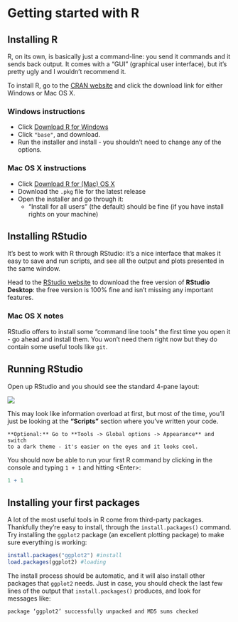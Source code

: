 # Getting started with R {#installing}


## Installing R

R, on its own, is basically just a command-line: you send it commands
and it sends back output. It comes with a "GUI" (graphical user
interface), but it's pretty ugly and I wouldn't recommend it.

To install R, go to the [CRAN website](https://cran.rstudio.com/) and
click the download link for either Windows or Mac OS X.

### Windows instructions

* Click [Download R for Windows](https://cran.r-project.org/bin/windows/)
* Click `"base"`, and download.
* Run the installer and install - you shouldn't need to change any
  of the options.
  
### Mac OS X instructions

* Click [Download R for (Mac) OS X](https://cran.r-project.org/bin/macosx/)
* Download the `.pkg` file for the latest release
* Open the installer and go through it:
  - "Install for all users" (the default) should be fine (if you have
    install rights on your machine)

## Installing RStudio

It's best to work with R through RStudio: it's a nice
interface that makes it easy to save and run scripts,
and see all the output and plots presented in the same window.

Head to the [RStudio website](https://www.rstudio.com/products/rstudio/download/) 
to download the free version of **RStudio Desktop**: the free version is 100% 
fine and isn't missing any important features.

### Mac OS X notes

RStudio offers to install some "command line tools" the first time you
open it - go ahead and install them. You won't need them right now
but they do contain some useful tools like `git`.

## Running RStudio

Open up RStudio and you should see the standard 4-pane layout:

![](Images/RStudioLayout.png)

This may look like information overload at first, but most of the time, you'll
just be looking at the **"Scripts"** section where you've written your code.

```block
**Optional:** Go to **Tools -> Global options -> Appearance** and switch 
to a dark theme - it's easier on the eyes and it looks cool.
```

You should now be able to run your first R command
by clicking in the console and typing `1 + 1` and hitting
\<Enter\>:

```r
1 + 1
```


## Installing your first packages

A lot of the most useful tools in R come from third-party packages. Thankfully
they're easy to install, through the `install.packages()` command. Try
installing the `ggplot2` package (an excellent plotting package) to make 
sure everything is working:

```r
install.packages("ggplot2") #install
load.packages(ggplot2) #loading
```

The install process should be automatic, and it will also install
other packages that `ggplot2` needs. Just in case, you should check
the last few lines of the output that `install.packages()` produces,
and look for messages like:

```
package ‘ggplot2’ successfully unpacked and MD5 sums checked
```


